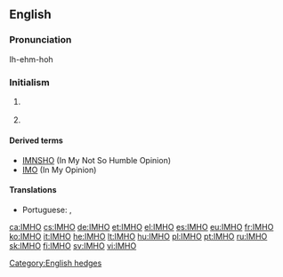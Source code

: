 ==English==

===Pronunciation===
Ih-ehm-hoh

===Initialism===
{{en-initialism}}

# {{context|Internet}} {{initialism of|In my [[honest]] opinion}}
# {{context|Internet}} {{initialism of|In my [[humble]] opinion}}

====Derived terms====
* [[IMNSHO]] (In My Not So Humble Opinion)
* [[IMO]] (In My Opinion)

====Translations====
{{trans-top|in my humble opinion}}
* Portuguese: {{t+|pt|EMHO|}}, {{t+|pt|NMHO}}
{{trans-mid}}
{{trans-bottom}}

[[Category:English hedges]]
[[ca:IMHO]]
[[cs:IMHO]]
[[de:IMHO]]
[[et:IMHO]]
[[el:IMHO]]
[[es:IMHO]]
[[eu:IMHO]]
[[fr:IMHO]]
[[ko:IMHO]]
[[it:IMHO]]
[[he:IMHO]]
[[lt:IMHO]]
[[hu:IMHO]]
[[pl:IMHO]]
[[pt:IMHO]]
[[ru:IMHO]]
[[sk:IMHO]]
[[fi:IMHO]]
[[sv:IMHO]]
[[vi:IMHO]]